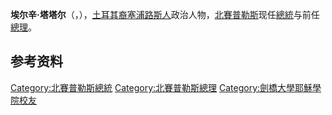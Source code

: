 {{Unreferenced|time=2021-03-06T03:51:54+00:00}}
{{Infobox officeholder
|name = 埃尔辛·塔塔尔<br>Ersin Tatar
|office = {{TRNC}}第5任[[北賽普勒斯總統|總統]]
|primeminister = [[埃尔桑·萨内尔|埃尔桑·萨内尔]]
|term_start = 2020年10月23日
|predecessor = [[穆斯塔法·阿肯哲|穆斯塔法·阿肯哲]]
|office1 = {{TRNC}}[[北賽普勒斯總理|總理]]
|term_start1 = 2019年5月22日
|term_end1 = 2020年10月23日
|president1 = [[穆斯塔法·阿肯哲|穆斯塔法·阿肯哲]]
|predecessor1 = [[图凡·埃尔许尔曼|图凡·埃尔许尔曼]]
|successor1 = [[埃尔桑·萨内尔|埃尔桑·萨内尔]]
|image = Ersin_Tatar_in_2019.png
|imagesize = 220px
|caption =
|office4 = [[反對黨領袖|反對黨領袖]]
|term_start4 = 2018年10月30日
|term_end4 = 2019年5月22日
|primeminister4 = [[图凡·埃尔许尔曼|图凡·埃尔许尔曼]]
|office2 = [[民族团结党_(北塞浦路斯)|民族团结党]]党魁
|predecessor2 = [[侯赛因·厄兹居尔京|侯赛因·厄兹居尔京]]
|term_start2 = 2018年10月30日
|term_end2 =
|office7        = [[共和国议会_(北塞浦路斯)|共和国议会]]议员
|term_start7    = 2009年4月19日
|term_end7      = 2020年10月23日
|constituency7 = [[尼科西亚|尼科西亚]] ([[北塞浦路斯土耳其共和国第七届议会|2009]], [[北塞浦路斯土耳其共和国第八届议会|2013]],
[[北塞浦路斯土耳其共和国第九届议会|2018]])
|birth_date = {{Birth date and age|1960|09|07|df=yes}}
|birth_place = {{CYP}}[[尼科西亚|尼科西亚]]
|nationality = {{TRNC}}
|party = [[民族团结党_(北塞浦路斯)|民族团结党]]
|alma_mater = [[剑桥大学耶稣学院|剑桥大学耶稣学院]]
|spouse = 西贝尔·塔塔尔（Sibel Tatar）
|children = 2
}}
'''埃尔辛·塔塔尔'''（{{lang-tr|Ersin Tatar}}，{{bd|1960年|9月7日}}），[[土耳其裔塞浦路斯人|土耳其裔塞浦路斯人]]政治人物，[[北賽普勒斯|北賽普勒斯]]现任[[北賽普勒斯總統|總統]]与前任[[北賽普勒斯總理|總理]]。

== 参考资料 ==
{{reflist}}

{{s-start}}
{{s-off}}
{{s-bef|before=[[图凡·埃尔许尔曼|图凡·埃尔许尔曼]]}}
{{s-ttl|title=[[北賽普勒斯總理|北賽普勒斯總理]]|years=2019–2020年}}
{{s-aft|after=[[埃尔桑·萨内尔|埃尔桑·萨内尔]]}}
{{s-bef|before=[[穆斯塔法·阿肯哲|穆斯塔法·阿肯哲]]}}
{{s-ttl|title=[[北賽普勒斯總統|北賽普勒斯總統]]|years=2020年至今}}
{{s-inc}}
{{s-end}}

{{北塞浦路斯总统}}
{{北塞浦路斯总理}}

{{DEFAULTSORT:Tatar, Ersin}}
[[Category:北賽普勒斯總統|Category:北賽普勒斯總統]]
[[Category:北賽普勒斯總理|Category:北賽普勒斯總理]]
[[Category:劍橋大學耶穌學院校友|Category:劍橋大學耶穌學院校友]]

{{政治人物小作品}}